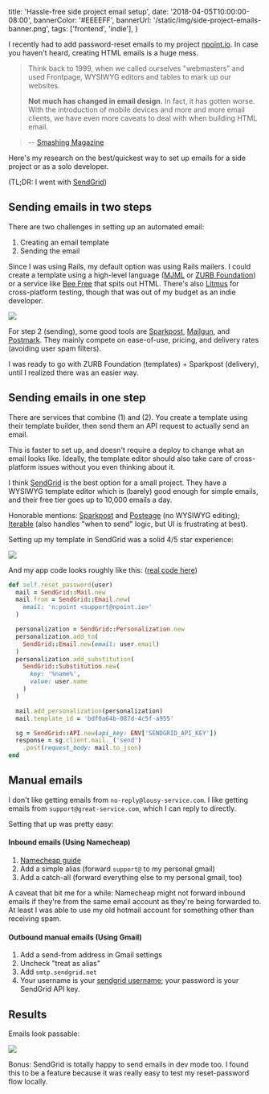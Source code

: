   title: 'Hassle-free side project email setup',
  date: '2018-04-05T10:00:00-08:00',
  bannerColor: '#EEEEFF',
  bannerUrl: '/static/img/side-project-emails-banner.png',
  tags: ['frontend', 'indie'],
}

I recently had to add password-reset emails to my project
[npoint.io](https://www.npoint.io). In case you haven't heard, creating HTML
emails is a huge mess.

> Think back to 1999, when we called ourselves "webmasters" and used Frontpage,
> WYSIWYG editors and tables to mark up our websites.
>
> **Not much has changed in email design.** In fact, it has gotten worse. With
> the introduction of mobile devices and more and more email clients, we have
> even more caveats to deal with when building HTML email.

> -- [Smashing Magazine](https://www.smashingmagazine.com/2017/01/introduction-building-sending-html-email-for-web-developers/)

Here's my research on the best/quickest way to set up emails for a side project
or as a solo developer.

(TL;DR: I went with [SendGrid](https://sendgrid.com/))

## Sending emails in two steps

There are two challenges in setting up an automated email:

1. Creating an email template
2. Sending the email

Since I was using Rails, my default option was using Rails mailers. I could
create a template using a high-level language ([MJML](https://mjml.io/) or
[ZURB Foundation](https://foundation.zurb.com/)) or a service like [Bee
Free](https://beefree.io/) that spits out HTML. There's also
[Litmus](https://litmus.com/) for cross-platform testing, though that was out
of my budget as an indie developer.

<img className="shadow" src="/static/img/zurb.png" />

For step 2 (sending), some good tools are [Sparkpost](https://www.sparkpost.com/),
[Mailgun](https://www.mailgun.com/), and [Postmark](https://postmarkapp.com/).
They mainly compete on ease-of-use, pricing, and delivery rates (avoiding user
spam filters).

I was ready to go with ZURB Foundation (templates) + Sparkpost (delivery),
until I realized there was an easier way.

## Sending emails in one step

There are services that combine (1) and (2). You create a template using their
template builder, then send them an API request to actually send an email.

This is faster to set up, and doesn't require a deploy to change what an email
looks like. Ideally, the template editor should also take care of
cross-platform issues without you even thinking about it.

I think [SendGrid](https://sendgrid.com/) is the best option for a small
project. They have a WYSIWYG template editor which is (barely) good enough
for simple emails, and their free tier goes up to 10,000 emails a day.

Honorable mentions:
[Sparkpost](https://www.sparkpost.com/features/email-templates/) and
[Posteage](http://postageapp.com/) (no WYSIWYG editing);
[Iterable](https://iterable.com/) (also handles "when to send" logic, but UI is
frustrating at best).

Setting up my template in SendGrid was a solid 4/5 star experience:

<img src="/static/img/sendgrid.png" />

And my app code looks roughly like this: ([real
code here](https://github.com/azirbel/npoint/blob/master/app/lib/transactional_mail.rb))

```ruby
def self.reset_password(user)
  mail = SendGrid::Mail.new
  mail.from = SendGrid::Email.new(
    email: 'n:point <support@npoint.io>'
  )

  personalization = SendGrid::Personalization.new
  personalization.add_to(
    SendGrid::Email.new(email: user.email)
  )
  personalization.add_substitution(
    SendGrid::Substitution.new(
      key: '%name%',
      value: user.name
    )
  )

  mail.add_personalization(personalization)
  mail.template_id = 'bdf0a64b-087d-4c5f-a955'

  sg = SendGrid::API.new(api_key: ENV['SENDGRID_API_KEY'])
  response = sg.client.mail._('send')
    .post(request_body: mail.to_json)
end
```

## Manual emails

I don't like getting emails from `no-reply@lousy-service.com`. I like getting
emails from `support@great-service.com`, which I can reply to directly.

Setting that up was pretty easy:

#### Inbound emails (Using Namecheap)

1. [Namecheap guide](https://www.namecheap.com/support/knowledgebase/article.aspx/308/77/how-to-setup-email-forwarding)
2. Add a simple alias (forward `support@` to my personal gmail)
3. Add a catch-all (forward everything else to my personal gmail, too)

A caveat that bit me for a while: Namecheap might not forward inbound emails if
they're from the same email account as they're being forwarded to. At least I
was able to use my old hotmail account for something other than receiving spam.

#### Outbound manual emails (Using Gmail)

1. Add a send-from address in Gmail settings
2. Uncheck "treat as alias"
3. Add `smtp.sendgrid.net`
4. Your username is your [sendgrid
   username](https://sendgrid.com/docs/Classroom/Troubleshooting/Account_Administration/help_i_cant_find_my_smtp_username_and_password.html);
   your password is your SendGrid API key.

## Results

Emails look passable:

<img className="padded shadow" src="/static/img/reset-email.png" />

Bonus: SendGrid is totally happy to send emails in dev mode too. I found this
to be a feature because it was really easy to test my reset-password flow
locally.
